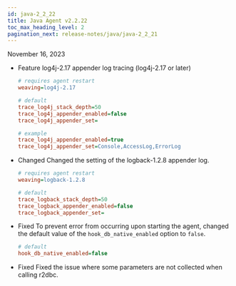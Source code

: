 ```yaml
---
id: java-2_2_22
title: Java Agent v2.2.22
toc_max_heading_level: 2
pagination_next: release-notes/java/java-2_2_21
---
```


November 16, 2023

- <Status>Feature</Status> log4j-2.17 appender log tracing (log4j-2.17 or later)

  ```ini title='whatap.conf'
  # requires agent restart
  weaving=log4j-2.17

  # default
  trace_log4j_stack_depth=50
  trace_log4j_appender_enabled=false
  trace_log4j_appender_set=

  # example
  trace_log4j_appender_enabled=true
  trace_log4j_appender_set=Console,AccessLog,ErrorLog
  ```

- <Status>Changed</Status> Changed the setting of the logback-1.2.8 appender log.

  ```ini title='whatap.conf'
  # requires agent restart
  weaving=logback-1.2.8

  # default
  trace_logback_stack_depth=50
  trace_logback_appender_enabled=false
  trace_logback_appender_set=
  ```

- <Status>Fixed</Status> To prevent error from occurring upon starting the agent, changed the default value of the <code>hook_db_native_enabled</code> option to <code>false</code>.

  ```ini title='whatap.conf'
  # default
  hook_db_native_enabled=false
  ```

- <Status>Fixed</Status> Fixed the issue where some parameters are not collected when calling r2dbc.


<DownloadJava ver="2.2.22" />
